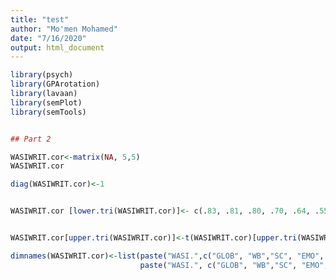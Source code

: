```yaml
---
title: "test"
author: "Mo'men Mohamed"
date: "7/16/2020"
output: html_document
---
```

```r

library(psych)
library(GPArotation)
library(lavaan)
library(semPlot)
library(semTools)


## Part 2

WASIWRIT.cor<-matrix(NA, 5,5)
WASIWRIT.cor

diag(WASIWRIT.cor)<-1


WASIWRIT.cor [lower.tri(WASIWRIT.cor)]<- c(.83, .81, .80, .70, .64, .55, .42, .52, .44, .48)


WASIWRIT.cor[upper.tri(WASIWRIT.cor)]<-t(WASIWRIT.cor)[upper.tri(WASIWRIT.cor)]

dimnames(WASIWRIT.cor)<-list(paste("WASI.",c("GLOB", "WB","SC", "EMO", "SOC"),sep=""),
                             paste("WASI.", c("GLOB", "WB","SC", "EMO", "SOC"), sep=""))

                             
```